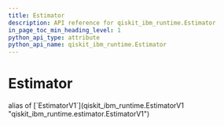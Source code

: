 ```yaml
---
title: Estimator
description: API reference for qiskit_ibm_runtime.Estimator
in_page_toc_min_heading_level: 1
python_api_type: attribute
python_api_name: qiskit_ibm_runtime.Estimator
---
```


# Estimator

<Attribute id="qiskit_ibm_runtime.Estimator" isDedicatedPage={true} github="https://github.com/Qiskit/qiskit-ibm-runtime/tree/stable/0.27/qiskit_ibm_runtime/estimator.py#L235-L423">
  alias of [`EstimatorV1`](qiskit_ibm_runtime.EstimatorV1 "qiskit_ibm_runtime.estimator.EstimatorV1")
</Attribute>

